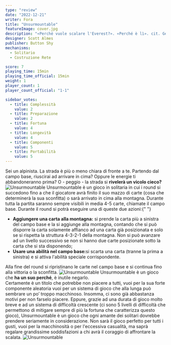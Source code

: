 ```yaml
---
type: "review"
date: "2022-12-21"
writer: Fora
title: "Unsurmountable"
featureImage: cover.jpg
description: "«Perché vuole scalare l'Everest?». «Perché è lì». cit. George Mallory"
designer: Scott Almes
publisher: Button Shy
mechanisms:
  - Solitario
  - Costruzione Rete

score: 7
playing_time: 15min
playing_time_official: 15min
weight: 1
player_count: 1
player_count_official: "1-1"

sidebar_votes:
  - title: Complessità
    value: 2
  - title: Preparazione
    value: 2
  - title: Fortuna
    value: 4
  - title: Longevità
    value: 4
  - title: Componenti
    value: 5
  - title: Portabilità
    value: 5
---
```


<Setting>
  Sei un alpinista. La strada è più o meno chiara di fronte a te. Partendo dal
  campo base, riuscirai ad arrivare in cima? Oppure le energie ti abbandoneranno
  prima? O - peggio - la strada si <strong>rivelerà un vicolo cieco? </strong>
</Setting>

<img src="./game1.jpg" alt="Unsurmountable" />

<Rules>
  Unsurmountable è un gioco in solitaria in cui i round si succedono fino a che
  il giocatore avrà finito il suo mazzo di carte (cosa che determinerà la sua
  sconfitta) o sarà arrivato in cima alla montagna. Durante tutta la partita
  saranno sempre visibili in media 4-5 carte, chiamate il campo base. Durante il
  round si potrà eseguire una di queste due azioni:{" "}
  <ul>
    <li>
      <strong> Aggiungere una carta alla montagna:</strong> si prende la carta
      più a sinistra del campo base e la si aggiunge alla montagna, contando che
      si può disporre la carta solamente affianco ad una carta già posizionata e
      solo se si rispetta la struttura 4-3-2-1 della montagna. Non si può
      avanzare ad un livello successivo se non si hanno due carte posizionate
      sotto la carta che si sta disponendo;
    </li>
    <li>
      <strong>Usare una abilità nel campo base:</strong>si scarta una carta
      (tranne la prima a sinistra) e si attiva l'abilità speciale
      corrispondente.
    </li>
  </ul>
  Alla fine del round si ripristinano le carte nel campo base e si continua fino
  alla vittoria o la sconfitta.
</Rules>

<img src="./game2.jpg" alt="Unsurmountable" />

<Feedback>
  Unsurmountable è un gioco che <strong>ha un suo perché</strong>, è inutile
  negarlo. <br />
  Certamente è un titolo che potrebbe non piacere a tutti, vuoi per la sua forte
  componente aleatoria vuoi per un sistema di gioco che alla lunga può sembrare un
  po’ troppo macchinoso. Insomma, ci sono già abbastanza motivi per non farselo piacere.
  Eppure, grazie ad una durata di gioco molto breve e ad un sistema di difficoltà
  crescente (ci sono 5 livelli di difficoltà che permettono di mitigare sempre di
  più la fortuna che caratterizza questo gioco), Unsurmountable è un gioco che ogni
  amante dei solitari dovrebbe prendere seriamente in considerazione. Non sarà il
  gioco perfetto per tutti i gusti, vuoi per la macchinosità o per l'eccessiva casualità,
  ma saprà regalare grandissime soddisfazioni a chi avrà il coraggio di affrontare
  la scalata.
</Feedback>

<img src="./game3.jpg" alt="Unsurmountable" />

